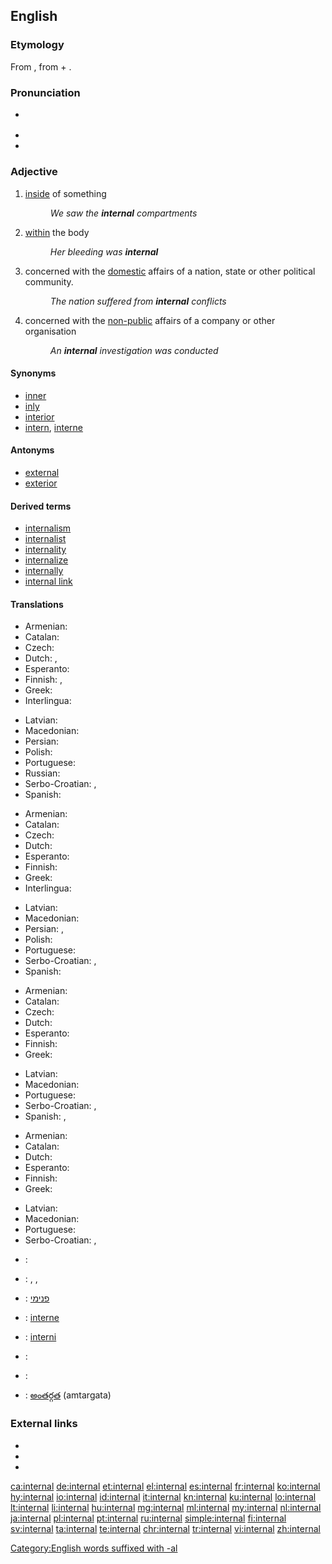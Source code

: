 ==English==

===Etymology===
From {{etyl|ML.|en}} {{term/t|la|internālis||of or pertaining to the inner part}}, from {{etyl|la|en}} {{term|internus||internal|lang=la}} + {{term/t|la|-ālis}}. <!-- alternative: as intern + -al[Century 1911] -->

===Pronunciation===
* {{a|US}} {{IPA|/ɪnˈtɝnəl/}}
* {{audio|en-us-internal.ogg|Audio (US)|lang=en}}
* {{rhymes|ɜː(r)nəl}}

===Adjective===
{{en-adj}}

# [[inside]] of something
#: ''We saw the '''internal''' compartments''
# [[within]] the body
#: ''Her bleeding was '''internal'''''
# concerned with the [[domestic]] affairs of a nation, state or other political community.
#: ''The nation suffered from '''internal''' conflicts''
# concerned with the [[non-public]] affairs of a company or other organisation
#: ''An '''internal''' investigation was conducted''

====Synonyms====
* [[inner]]
* [[inly]]
* [[interior]]
* [[intern]], [[interne]]

====Antonyms====
* [[external]]
* [[exterior]]

====Derived terms====
* [[internalism]]
* [[internalist]]
* [[internality]]
* [[internalize]]
* [[internally]]
* [[internal link]]

====Translations====
{{trans-top|inside of something}}
* Armenian: {{t|hy|ներքին|tr=nerk’in}}
* Catalan: {{t+|ca|intern}}
* Czech: {{t+|cs|vnitřní}}
* Dutch: {{t+|nl|intern}}, {{t+|nl|inwendig}}
* Esperanto: {{t|eo|interna}}
* Finnish: {{t+|fi|sisäinen}}, {{t+|fi|sisä-}}
* Greek: {{t+|el|εσωτερικός|m|tr=esoterikós}}
* Interlingua: {{t|ia|interne}}
{{trans-mid}}
* Latvian: {{t|lv|iekšējs}}
* Macedonian: {{t|mk|внатрешен|m|tr=vnátrešen}}
* Persian: {{t+|fa|درونی|tr=darōni}}
* Polish: {{t+|pl|wewnętrzny}}
* Portuguese: {{t+|pt|interno}}
* Russian: {{t+|ru|внутренний|tr=vnútrennij}}
* Serbo-Croatian: {{t|sh|ȉntērnī}}, {{t|sh|ùnutrašnjī}}
* Spanish: {{t+|es|interno|m}}
{{trans-bottom}}

{{trans-top|within the body}}
* Armenian: {{t|hy|ներքին|tr=nerk’in}}
* Catalan: {{t+|ca|intern}}
* Czech: {{t+|cs|vnitřní}}
* Dutch: {{t+|nl|inwendig}}
* Esperanto: {{t|eo|interna}}
* Finnish: {{t+|fi|sisäinen}}
* Greek: {{t+|el|εσωτερικός|m|tr=esoterikós}}
* Interlingua: {{t|ia|interne}}
{{trans-mid}}
* Latvian: {{t|lv|iekšējs}}
* Macedonian: {{t|mk|внатрешен|m|tr=vnátrešen}}
* Persian: {{t+|fa|درونی|tr=darōni}}, {{t+|fa|داخلی|tr=dâxeli}}
* Polish: {{t+|pl|wewnętrzny}}
* Portuguese: {{t+|pt|interno}}
* Serbo-Croatian: {{t|sh|ȉntērnī}}, {{t|sh|ùnutārnjī}}
* Spanish: {{t+|es|interno}}
{{trans-bottom}}

{{trans-top|concerned with the domestic affairs of a nation, state etc.}}
* Armenian: {{t|hy|ներքին|tr=nerk’in}}
* Catalan: {{t+|ca|intern}}
* Czech: {{t+|cs|domácí}}
* Dutch: {{t+|nl|binnenlands}}
* Esperanto: {{t|eo|interna}}
* Finnish: {{t+|fi|sisäinen}}
* Greek: {{t+|el|εσωτερικός|m|tr=esoterikós}}
{{trans-mid}}
* Latvian: {{t|lv|iekšējs}}
* Macedonian: {{t|mk|внатрешен|m|tr=vnátrešen}}
* Portuguese: {{t+|pt|interno}}
* Serbo-Croatian: {{t|sh|ȉntērnī}}, {{t|sh|ùnutrašnjī}}
* Spanish: {{t+|es|interior}}, {{t+|es|interno}}
{{trans-bottom}}

{{trans-top|concerned with the non-public affairs of a company or other organisation}}
* Armenian: {{t|hy|ներքին|tr=nerk’in}}
* Catalan: {{t+|ca|intern}}
* Dutch: {{t+|nl|intern}}
* Esperanto: {{t|eo|interna}}
* Finnish: {{t+|fi|sisäinen}}
* Greek: {{t+|el|εσωτερικός|m|tr=esoterikós}}
{{trans-mid}}
* Latvian: {{t|lv|iekšējs}}
* Macedonian: {{t|mk|интерен|m|tr=ínteren}}
* Portuguese: {{t+|pt|interno}}
* Serbo-Croatian: {{t|sh|ȉntērnī}}, {{t|sh|ùnutrašnjī}}
{{trans-bottom}}

{{checktrans-top}}
* {{ttbc|fr}}: {{t+|fr|interne}}
* {{ttbc|de}}: {{t+|de|intern}}, {{t|de|innerlich}}, {{t|de|inländisch}}
* {{ttbc|he}}: [[פנימי]]
* {{ttbc|ia}}: [[interne]]
* {{ttbc|nov}}: [[interni]]
* {{ttbc|es}}: {{t+|es|interno}}
* {{ttbc|sv}}: {{t+|sv|intern}}
* {{ttbc|te}}: [[అంతర్గత]] (amtargata)
{{trans-bottom}}

===External links===
* {{R:Webster 1913}}
* {{R:Century 1911}}
* {{R:OneLook}}

[[Category:English words suffixed with -al]]

[[ca:internal]]
[[de:internal]]
[[et:internal]]
[[el:internal]]
[[es:internal]]
[[fr:internal]]
[[ko:internal]]
[[hy:internal]]
[[io:internal]]
[[id:internal]]
[[it:internal]]
[[kn:internal]]
[[ku:internal]]
[[lo:internal]]
[[lt:internal]]
[[li:internal]]
[[hu:internal]]
[[mg:internal]]
[[ml:internal]]
[[my:internal]]
[[nl:internal]]
[[ja:internal]]
[[pl:internal]]
[[pt:internal]]
[[ru:internal]]
[[simple:internal]]
[[fi:internal]]
[[sv:internal]]
[[ta:internal]]
[[te:internal]]
[[chr:internal]]
[[tr:internal]]
[[vi:internal]]
[[zh:internal]]